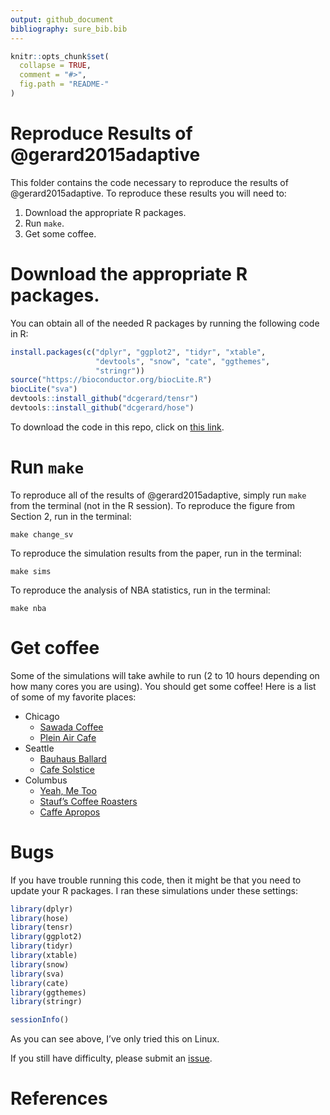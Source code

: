 ```yaml
---
output: github_document
bibliography: sure_bib.bib
---
```


<!-- README.md is generated from README.Rmd. Please edit that file -->

```r
knitr::opts_chunk$set(
  collapse = TRUE,
  comment = "#>",
  fig.path = "README-"
)
```

# Reproduce Results of @gerard2015adaptive
This folder contains the code necessary to reproduce the results of @gerard2015adaptive. To reproduce these results you will need to:

1. Download the appropriate R packages.
2. Run `make`.
3. Get some coffee.

# Download the appropriate R packages.
You can obtain all of the needed R packages by running the following code in R:
```r
install.packages(c("dplyr", "ggplot2", "tidyr", "xtable", 
                   "devtools", "snow", "cate", "ggthemes",
                   "stringr"))
source("https://bioconductor.org/biocLite.R")
biocLite("sva")
devtools::install_github("dcgerard/tensr")
devtools::install_github("dcgerard/hose")
```

To download the code in this repo, click on [this link](https://github.com/dcgerard/reproduce_sure/archive/master.zip).

# Run `make`
To reproduce all of the results of @gerard2015adaptive, simply run `make` from the terminal (not in the R session). To reproduce the figure from Section 2, run in the terminal:
``` shell
make change_sv
```

To reproduce the simulation results from the paper, run in the terminal:
``` shell
make sims
```

To reproduce the analysis of NBA statistics, run in the terminal:
``` shell
make nba
```

# Get coffee
Some of the simulations will take awhile to run (2 to 10 hours depending on how many cores you are using). You should get some coffee! Here is a list of some of my favorite places:

* Chicago
    - [Sawada Coffee](https://www.yelp.com/biz/sawada-coffee-chicago)
    - [Plein Air Cafe](https://www.yelp.com/biz/plein-air-cafe-and-eatery-chicago-2)
* Seattle
    - [Bauhaus Ballard](https://www.yelp.com/biz/bauhaus-ballard-seattle)
    - [Cafe Solstice](https://www.yelp.com/biz/cafe-solstice-seattle)
* Columbus
    - [Yeah, Me Too](https://www.yelp.com/biz/yeah-me-too-columbus)
    - [Stauf's Coffee Roasters](https://www.yelp.com/biz/staufs-coffee-roasters-columbus-2)
    - [Caffe Apropos](https://www.yelp.com/biz/caff%C3%A9-apropos-columbus-2)


# Bugs
If you have trouble running this code, then it might be that you need to update your R packages. I ran these simulations under these settings:
```r
library(dplyr)
library(hose)
library(tensr)
library(ggplot2)  
library(tidyr)
library(xtable)
library(snow)
library(sva)
library(cate)
library(ggthemes)
library(stringr)
```

```r
sessionInfo()
```

As you can see above, I've only tried this on Linux. 

If you still have difficulty, please submit an [issue](https://github.com/dcgerard/reproduce_sure/issues).

# References
